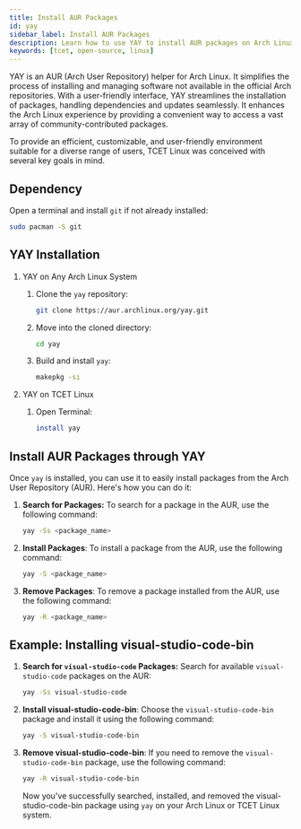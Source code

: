 ```yaml
---
title: Install AUR Packages
id: yay
sidebar_label: Install AUR Packages
description: Learn how to use YAY to install AUR packages on Arch Linux and TCET Linux.
keywords: [tcet, open-source, linux]
---
```


YAY is an AUR (Arch User Repository) helper for Arch Linux. It simplifies the process of installing and managing software not available in the official Arch repositories. With a user-friendly interface, YAY streamlines the installation of packages, handling dependencies and updates seamlessly.
It enhances the Arch Linux experience by providing a convenient way to access a vast array of community-contributed packages.

To provide an efficient, customizable, and user-friendly environment suitable for a diverse range of users, TCET Linux was conceived with several key goals in mind.

## Dependency

Open a terminal and install `git` if not already installed:

```bash
sudo pacman -S git
```

## YAY Installation

1.  YAY on Any Arch Linux System

    1. Clone the `yay` repository:

       ```bash
       git clone https://aur.archlinux.org/yay.git
       ```

    2. Move into the cloned directory:

       ```bash
       cd yay
       ```

    3. Build and install `yay`:

       ```bash
       makepkg -si
       ```

2.  YAY on TCET Linux

    1. Open Terminal:

       ```bash
       install yay
       ```

## Install AUR Packages through YAY

Once `yay` is installed, you can use it to easily install packages from the Arch User Repository (AUR). Here's how you can do it:

1.  **Search for Packages:**
    To search for a package in the AUR, use the following command:

    ```bash
    yay -Ss <package_name>
    ```

2.  **Install Packages**:
    To install a package from the AUR, use the following command:

    ```bash
    yay -S <package_name>
    ```

3.  **Remove Packages**:
    To remove a package installed from the AUR, use the following command:

    ```bash
    yay -R <package_name>
    ```

## Example: Installing visual-studio-code-bin

1. **Search for `visual-studio-code` Packages:**
   Search for available `visual-studio-code` packages on the AUR:

   ```bash
   yay -Ss visual-studio-code
   ```

2. **Install visual-studio-code-bin**:
   Choose the `visual-studio-code-bin` package and install it using the following command:

   ```bash
   yay -S visual-studio-code-bin
   ```

3. **Remove visual-studio-code-bin**:
   If you need to remove the `visual-studio-code-bin` package, use the following command:

   ```bash
   yay -R visual-studio-code-bin
   ```

   Now you've successfully searched, installed, and removed the visual-studio-code-bin package using `yay` on your Arch Linux or TCET Linux system.

   <br />

<Cards>
  <Card
    title="Learn more about ISO Profile"
    href="/iso-profile/newtest"
    description="ISO Profile"
  />
</Cards>
